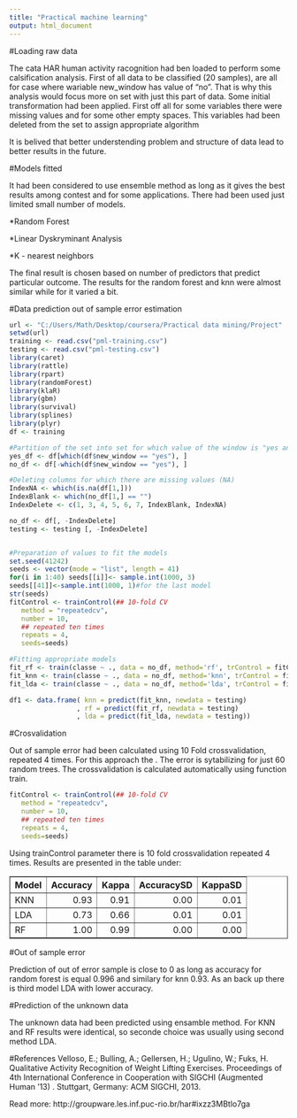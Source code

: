 ```yaml
---
title: "Practical machine learning"
output: html_document
---
```


#Loading raw data

The cata HAR human activity racognition had ben loaded to perform some calsification analysis. First of all data to be classified (20 samples), are all for case where wariable new_window has value of "no". That is why this analysis would focus more on set with just this part of data. Some initial transformation had been applied. First off all for some variables there were missing values and for some other empty spaces. This variables had been deleted from the set to assign  appropriate algorithm 

It is belived that better understending problem and structure of data lead to better results in the future. 


#Models fitted

It had been considered to use ensemble method as long as it gives the best results among contest and for some applications. 
There had been used just limited small number of models. 

*Random Forest 

*Linear Dyskryminant Analysis

*K - nearest neighbors

The final result is chosen based on number of predictors that predict particular outcome.
The results for the random forest and knn were almost similar while for it varied a bit.

#Data prediction out of sample error estimation


```r
url <- "C:/Users/Math/Desktop/coursera/Practical data mining/Project"
setwd(url)
training <- read.csv("pml-training.csv")
testing <- read.csv("pml-testing.csv")
library(caret)
library(rattle)
library(rpart)
library(randomForest)
library(klaR)
library(gbm)
library(survival)
library(splines)
library(plyr)
df <- training 

#Partition of the set into set for which value of the window is "yes and "no" 
yes_df <- df[which(df$new_window == "yes"), ]
no_df <- df[-which(df$new_window == "yes"), ]

#Deleting columns for which there are missing values (NA)
IndexNA <- which(is.na(df[1,]))
IndexBlank <- which(no_df[1,] == "")
IndexDelete <- c(1, 3, 4, 5, 6, 7, IndexBlank, IndexNA)

no_df <- df[, -IndexDelete]
testing <- testing [, -IndexDelete]


#Preparation of values to fit the models
set.seed(41242)
seeds <- vector(mode = "list", length = 41)
for(i in 1:40) seeds[[i]]<- sample.int(1000, 3)
seeds[[41]]<-sample.int(1000, 1)#for the last model
str(seeds)
fitControl <- trainControl(## 10-fold CV
   method = "repeatedcv",
   number = 10,
   ## repeated ten times
   repeats = 4,
   seeds=seeds)

#Fitting appropriate models
fit_rf <- train(classe ~ ., data = no_df, method='rf', trControl = fitControl, ntree = 60, tuneGrid = data.frame(.mtry = 17))
fit_knn <- train(classe ~ ., data = no_df, method='knn', trControl = fitControl)  
fit_lda <- train(classe ~ ., data = no_df, method='lda', trControl = fitControl)

df1 <- data.frame( knn = predict(fit_knn, newdata = testing)
                 , rf = predict(fit_rf, newdata = testing)
                 , lda = predict(fit_lda, newdata = testing))
```


#Crosvalidation

Out of sample error had been calculated using 10 Fold crossvalidation, repeated 4 times. For this approach the . 
The error is sytabilizing for just 60 random trees. The crossvalidation is calculated automatically using function train. 
```r
fitControl <- trainControl(## 10-fold CV
   method = "repeatedcv",
   number = 10,
   ## repeated ten times
   repeats = 4,
   seeds=seeds)
```

Using trainControl parameter  there is 10 fold crossvalidation repeated 4 times. Results are presented in the table under:


<table border=1>
<tr>  <th> Model </th> <th> Accuracy </th> <th> Kappa </th> <th> AccuracySD </th> <th> KappaSD </th>  </tr>
  <tr> <td> KNN </td> <td align="right"> 0.93 </td> <td align="right"> 0.91 </td> <td align="right"> 0.00 </td> <td align="right"> 0.01 </td> </tr>
  <tr>  <td> LDA </td> <td align="right"> 0.73 </td> <td align="right"> 0.66 </td> <td align="right"> 0.01 </td> <td align="right"> 0.01 </td> </tr>
  <tr> <td> RF </td> <td align="right"> 1.00 </td> <td align="right"> 0.99 </td> <td align="right"> 0.00 </td> <td align="right"> 0.00 </td> </tr>
   </table>
   
   
#Out of sample error

Prediction of out of error sample is close to 0 as long as accuracy for random forest is equal 0.996 and similary for knn 0.93. As an back up there is third model LDA with lower accuracy. 


#Prediction of the unknown data

The unknown data had been predicted using ensamble method. For KNN and RF results were identical, so seconde choice was usually using second method LDA. 

#References 
Velloso, E.; Bulling, A.; Gellersen, H.; Ugulino, W.; Fuks, H. Qualitative Activity Recognition of Weight Lifting Exercises. Proceedings of 4th International Conference in Cooperation with SIGCHI (Augmented Human '13) . Stuttgart, Germany: ACM SIGCHI, 2013.

Read more: http://groupware.les.inf.puc-rio.br/har#ixzz3MBtlo7ga 